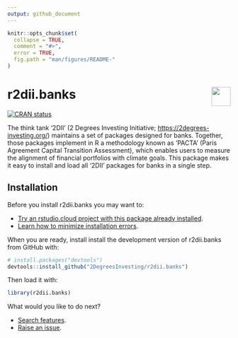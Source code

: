 ```yaml
---
output: github_document 
---
```

<!-- README.md is generated from README.Rmd. Please edit that file -->

```r
knitr::opts_chunk$set(
  collapse = TRUE,
  comment = "#>",
  error = TRUE,
  fig.path = "man/figures/README-"
)
```

# r2dii.banks <a href='https://github.com/2DegreesInvesting/r2dii.banks'><img src='https://imgur.com/A5ASZPE.png' align='right' height='43' /></a>

<!-- badges: start -->
[![CRAN status](https://www.r-pkg.org/badges/version/r2dii.banks)](https://CRAN.R-project.org/package=r2dii.banks)
<!-- badges: end -->

The think tank '2DII' (2 Degrees Investing
Initiative; <https://2degrees-investing.org/>) maintains a set of
packages designed for banks. Together, those packages implement in R a
methodology known as 'PACTA' (Paris Agreement Capital Transition
Assessment), which enables users to measure the alignment of financial
portfolios with climate goals. This package makes it easy to install
and load all '2DII' packages for banks in a single step.

## Installation

Before you install r2dii.banks you may want to:

* [Try an rstudio.cloud project with this package already installed](https://rstudio.cloud/project/1424833).
* [Learn how to minimize installation errors](https://gist.github.com/maurolepore/a0187be9d40aee95a43f20a85f4caed6#installation).

When you are ready, install install the development version of r2dii.banks from GitHub with:

```r
# install.packages("devtools")
devtools::install_github("2DegreesInvesting/r2dii.banks")
```

Then load it with:

```r
library(r2dii.banks)
```

What would you like to do next?

* [Search features](https://2degreesinvesting.github.io/r2dii.banks/articles/reference.html).
* [Raise an issue](https://2degreesinvesting.github.io/posts/2020-06-26-instructions-to-raise-an-issue/).
